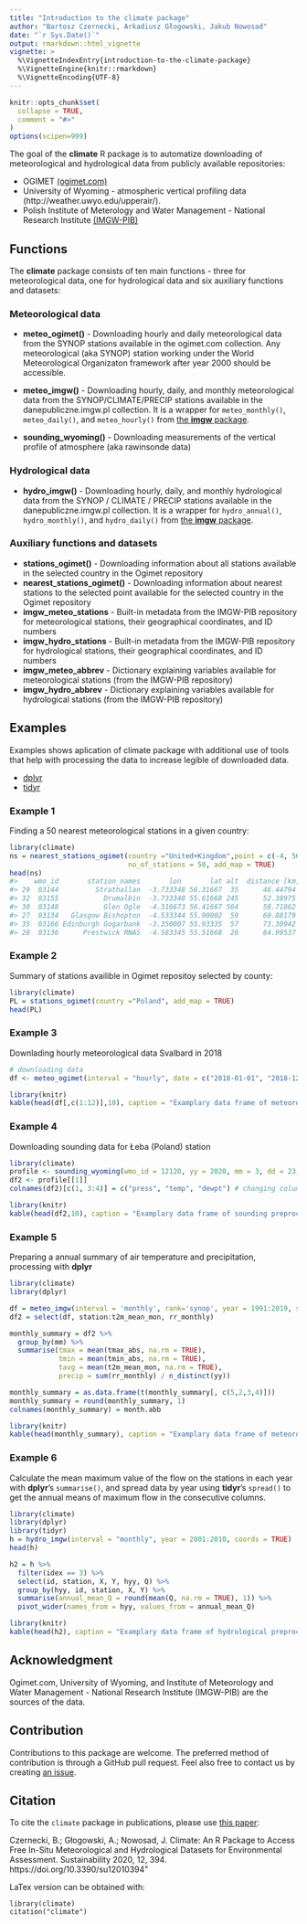 ```yaml
---
title: "Introduction to the climate package"
author: "Bartosz Czernecki, Arkadiusz Głogowski, Jakub Nowosad"
date: "`r Sys.Date()`"
output: rmarkdown::html_vignette
vignette: >
  %\VignetteIndexEntry{introduction-to-the-climate-package}
  %\VignetteEngine{knitr::rmarkdown}
  %\VignetteEncoding{UTF-8}
---
```

  
```r
knitr::opts_chunk$set(
  collapse = TRUE,
  comment = "#>"
)
options(scipen=999)
```

The goal of the  **climate** R package is to automatize downloading of meteorological
and hydrological data from publicly available repositories:
  
- OGIMET [(ogimet.com)](http://ogimet.com/index.phtml.en) 
- University of Wyoming - atmospheric vertical profiling data (http://weather.uwyo.edu/upperair/).
- Polish Institute of Meterology and Water Management - National Research Institute [(IMGW-PIB)](https://dane.imgw.pl/)

## Functions 

The **climate** package consists of ten main functions - three for meteorological data, one for hydrological data and six auxiliary functions and datasets:
  
### Meteorological data
  
- **meteo_ogimet()** - Downloading hourly and daily meteorological data from the SYNOP stations available in the ogimet.com collection.
Any meteorological (aka SYNOP) station working under the World Meteorological Organizaton framework after year 2000 should be accessible.

- **meteo_imgw()** - Downloading hourly, daily, and monthly meteorological data from the SYNOP/CLIMATE/PRECIP stations available in the danepubliczne.imgw.pl collection. 
It is a wrapper for `meteo_monthly()`, `meteo_daily()`, and `meteo_hourly()` from [the **imgw** package](https://github.com/bczernecki/imgw).

- **sounding_wyoming()** - Downloading measurements of the vertical profile of atmosphere (aka rawinsonde data)

### Hydrological data

- **hydro_imgw()** - Downloading hourly, daily, and monthly hydrological data from the SYNOP / CLIMATE / PRECIP stations available in the
danepubliczne.imgw.pl collection.
It is a wrapper for `hydro_annual()`, `hydro_monthly()`, and `hydro_daily()` from [the **imgw** package](https://github.com/bczernecki/imgw).

### Auxiliary functions and datasets

- **stations_ogimet()** - Downloading information about all stations available in the selected
country in the Ogimet repository
- **nearest_stations_ogimet()** - Downloading information about nearest stations to the selected point
available for the selected country in the Ogimet repository
- **imgw_meteo_stations** - Built-in   metadata from the IMGW-PIB repository for   meteorological   stations,   their   geographical
coordinates, and ID numbers
- **imgw_hydro_stations** - Built-in metadata from the IMGW-PIB repository for   hydrological   stations,    their   geographical
coordinates, and ID numbers
- **imgw_meteo_abbrev** - Dictionary explaining variables available for meteorological stations (from the IMGW-PIB repository)
- **imgw_hydro_abbrev** - Dictionary explaining variables available for hydrological stations (from the IMGW-PIB repository)

## Examples

Examples shows aplication of climate package with additional use of tools that help with processing the data to increase legible of downloaded data.  

- [dplyr](https://CRAN.R-project.org/package=dplyr)
- [tidyr](https://CRAN.R-project.org/package=tidyr)

### Example 1

Finding a 50 nearest meteorological stations in a given country:

``` r
library(climate)
ns = nearest_stations_ogimet(country ="United+Kingdom",point = c(-4, 56),
                             no_of_stations = 50, add_map = TRUE)
head(ns)
#>    wmo_id       station_names       lon       lat alt  distance [km]
#> 29  03144         Strathallan  -3.733348 56.31667  35      46.44794
#> 32  03155           Drumalbin  -3.733348 55.61668 245      52.38975
#> 30  03148           Glen Ogle  -4.316673 56.41667 564      58.71862
#> 27  03134   Glasgow Bishopton  -4.533344 55.90002  59      60.88179
#> 35  03166 Edinburgh Gogarbank  -3.350007 55.93335  57      73.30942
#> 28  03136      Prestwick RNAS  -4.583345 55.51668  26      84.99537
```

### Example 2

Summary of stations availible in Ogimet repositoy  selected by county:

``` r
library(climate)
PL = stations_ogimet(country ="Poland", add_map = TRUE)
head(PL)
```

### Example 3
Downlading hourly meteorological data Svalbard in 2018 
  
``` r
# downloading data
df <- meteo_ogimet(interval = "hourly", date = c("2018-01-01", "2018-12-31"),station = c("01008"))
```

```r
library(knitr)
kable(head(df[,c(1:12)],10), caption = "Examplary data frame of meteorological data.")
```

### Example 4
Downloading sounding data for Łeba (Poland) station

```r
library(climate)
profile <- sounding_wyoming(wmo_id = 12120, yy = 2020, mm = 3, dd = 23, hh = 0)
df2 <- profile[[1]] 
colnames(df2)[c(1, 3:4)] = c("press", "temp", "dewpt") # changing column names
```


```r
library(knitr)
kable(head(df2,10), caption = "Examplary data frame of sounding preprocesssing.")
```

### Example 5
Preparing a annual summary of air temperature and precipitation, processing with **dplyr** 

```r
library(climate)
library(dplyr)

df = meteo_imgw(interval = 'monthly', rank='synop', year = 1991:2019, station = "POZNAŃ") 
df2 = select(df, station:t2m_mean_mon, rr_monthly)

monthly_summary = df2 %>% 
  group_by(mm) %>% 
  summarise(tmax = mean(tmax_abs, na.rm = TRUE), 
            tmin = mean(tmin_abs, na.rm = TRUE),
            tavg = mean(t2m_mean_mon, na.rm = TRUE), 
            precip = sum(rr_monthly) / n_distinct(yy))            

monthly_summary = as.data.frame(t(monthly_summary[, c(5,2,3,4)])) 
monthly_summary = round(monthly_summary, 1)
colnames(monthly_summary) = month.abb
```

```r
library(knitr)
kable(head(monthly_summary), caption = "Examplary data frame of meteorological preprocesssing.")
```

### Example 6
Calculate the mean maximum value of the flow on the stations in each year with **dplyr**'s `summarise()`, and spread data by year using **tidyr**'s `spread()` to get the annual means of maximum flow in the consecutive columns.

```r
library(climate)
library(dplyr)
library(tidyr)
h = hydro_imgw(interval = "monthly", year = 2001:2010, coords = TRUE)
head(h)
```


```r
h2 = h %>%
  filter(idex == 3) %>%
  select(id, station, X, Y, hyy, Q) %>%
  group_by(hyy, id, station, X, Y) %>%
  summarise(annual_mean_Q = round(mean(Q, na.rm = TRUE), 1)) %>% 
  pivot_wider(names_from = hyy, values_from = annual_mean_Q)
```

```r
library(knitr)
kable(head(h2), caption = "Examplary data frame of hydrological preprocesssing.")
```

## Acknowledgment

Ogimet.com, University of Wyoming, and Institute of Meteorology and Water Management - National Research Institute (IMGW-PIB) are the sources of the data.

## Contribution

Contributions to this package are welcome. 
The preferred method of contribution is through a GitHub pull request. 
Feel also free to contact us by creating [an issue](https://github.com/bczernecki/climate/issues).

## Citation

To cite the `climate` package in publications, please use [this paper](https://www.mdpi.com/2071-1050/12/1/394):
  
  Czernecki, B.; Głogowski, A.; Nowosad, J. Climate: An R Package to Access Free In-Situ Meteorological and Hydrological Datasets for Environmental Assessment. Sustainability 2020, 12, 394. https://doi.org/10.3390/su12010394"

LaTex version can be obtained with:
```
library(climate)
citation("climate")
```
<!-- ![Mean maximum annual flow](../../docs/articles/articles/pl_files/figure-html/unnamed-chunk-1-1.png) -->
